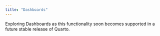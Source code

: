 ```yaml
---
title: "Dashboards"
---
```


Exploring Dashboards as this functionality soon becomes supported 
in a future stable release of Quarto.


